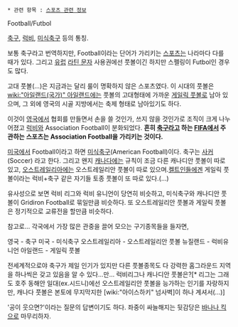 * 관련 항목 : [[스포츠 관련 정보]]

Football/Futbol

[[축구]], [[럭비]], [[미식축구]] 등의 통칭.

보통 축구라고 번역하지만, Football이라는 단어가 가리키는 [[스포츠]]는 나라마다 다를 때가 있다. 그리고 [[유럽]] [[라틴 문자]] 사용권에선 풋볼이긴 하지만 스펠링이 Futbol인 경우도 많다.

고대 풋볼(…)은 지금과는 달리 룰이 명확하지 않은 스포츠였다. 이 시대의 풋볼은 [[wiki:"아일랜드(국가)" 아일랜드]]에는 풋볼의 고대형태에 가까운 [[게일릭 풋볼]]로 남아 있으며, 그 외에 영국의 시골 지방에서는 축제 형태로 남아있기도 하다.

이것이 [[영국]]에서 협회를 만들면서 손을 쓸 것인가, 쓰지 않을 것인가로 조직이 크게 나누어졌고 [[럭비]]와 Association Football이 분화되었다. '''흔히 [[축구]]라고 하는 [[FIFA]]에서 주관하는 스포츠는 Association Football을 가리키는 것이다.'''

[[미국]]에서 Football이라고 하면 [[미식축구]](American Football)이다. 축구는 [[사커]](Soccer) 라고 한다. 그리고 왠지 [[캐나다]]에는 규칙이 조금 다른 캐나디안 풋볼이 따로 있고, [[오스트레일리아]]에는 오스트레일리안 풋볼이 따로 있으며.[[켈트]]인들에겐 게일릭 풋볼이라는 럭비+축구 같은 자기들 토종 풋볼이 또 따로 있다.(…)

유사성으로 보면 럭비 리그와 럭비 유니언이 당연히 비슷하고, 미식축구와 캐나디안 풋볼이 Gridiron Football로 묶일만큼 비슷하다. 또 오스트레일리안 풋볼과 게일릭 풋볼은 정기적으로 교류전을 할만큼 비슷하다.

참고로... 각국에서 가장 많은 관중을 끌어 모으는 구기종목들을 들자면,

영국 - 축구
미국 - 미식축구
오스트레일리아 - 오스트레일리안 풋볼
뉴질랜드 - 럭비유니언
아일랜드 - 게일릭 풋볼

전세계적으로야 축구가 제일 인기가 있지만 다른 풋볼종목도 다 강력한 홈그라운드 지역을 하나씩은 갖고 있음을 알 수 있다...만... 럭비리그나 캐나디안 풋볼은?[* 리그는 그래도 호주 동해안 일대(ex.시드니)에선 오스트레일리안 풋볼을 능가하는 인기를 자랑하지만, 캐나다 풋볼은 본토에 무지막지한 [wiki:"아이스하키" 넘사벽]이 하나 계셔서(...)]

'공이 웃으면?'이라는 질문의 답변이기도 하다. 좌중이 싸늘해지는 뒷감당은 [[바나나 킥]]으로 마무리하자.
